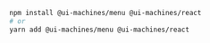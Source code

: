 ```bash
npm install @ui-machines/menu @ui-machines/react
# or
yarn add @ui-machines/menu @ui-machines/react
```
